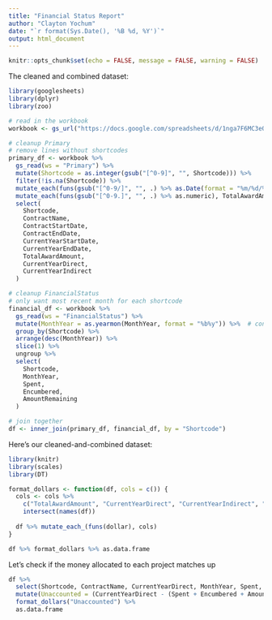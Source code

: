 ```yaml
---
title: "Financial Status Report"
author: "Clayton Yochum"
date: "`r format(Sys.Date(), '%B %d, %Y')`"
output: html_document
---
```


```r
knitr::opts_chunk$set(echo = FALSE, message = FALSE, warning = FALSE)
```

The cleaned and combined dataset:
```r
library(googlesheets)
library(dplyr)
library(zoo)

# read in the workbook
workbook <- gs_url("https://docs.google.com/spreadsheets/d/1nga7F6MC3eQ3JdrPG9yV7ZBsipPOxmZLlvidrNeFEQM/")

# cleanup Primary
# remove lines without shortcodes
primary_df <- workbook %>%
  gs_read(ws = "Primary") %>%
  mutate(Shortcode = as.integer(gsub("[^0-9]", "", Shortcode))) %>%
  filter(!is.na(Shortcode)) %>%
  mutate_each(funs(gsub("[^0-9/]", "", .) %>% as.Date(format = "%m/%d/%Y")), contains("Date")) %>%
  mutate_each(funs(gsub("[^0-9.]", "", .) %>% as.numeric), TotalAwardAmount, CurrentYearDirect, CurrentYearIndirect) %>% 
  select(
    Shortcode,
    ContractName,
    ContractStartDate,
    ContractEndDate,
    CurrentYearStartDate,
    CurrentYearEndDate,
    TotalAwardAmount,
    CurrentYearDirect,
    CurrentYearIndirect
  )

# cleanup FinancialStatus
# only want most recent month for each shortcode
financial_df <- workbook %>%
  gs_read(ws = "FinancialStatus") %>%
  mutate(MonthYear = as.yearmon(MonthYear, format = "%b%y")) %>%  # convert to first-of-month dates
  group_by(Shortcode) %>%
  arrange(desc(MonthYear)) %>% 
  slice(1) %>%
  ungroup %>%
  select(
    Shortcode,
    MonthYear,
    Spent,
    Encumbered,
    AmountRemaining
  )

# join together
df <- inner_join(primary_df, financial_df, by = "Shortcode")
```

Here's our cleaned-and-combined dataset:

```r
library(knitr)
library(scales)
library(DT)

format_dollars <- function(df, cols = c()) {
  cols <- cols %>%
    c("TotalAwardAmount", "CurrentYearDirect", "CurrentYearIndirect", "Spent", "Encumbered", "AmountRemaining") %>%
    intersect(names(df))
  
  df %>% mutate_each_(funs(dollar), cols)
}

df %>% format_dollars %>% as.data.frame
```


Let's check if the money allocated to each project matches up

```r
df %>%
  select(Shortcode, ContractName, CurrentYearDirect, MonthYear, Spent, Encumbered, AmountRemaining) %>%
  mutate(Unaccounted = (CurrentYearDirect - (Spent + Encumbered + AmountRemaining)) %>% round(2)) %>%
  format_dollars("Unaccounted") %>% 
  as.data.frame
```
